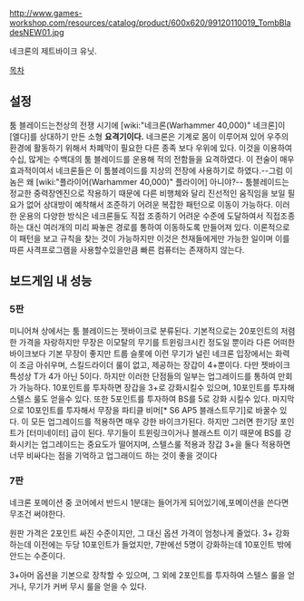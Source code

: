 http://www.games-workshop.com/resources/catalog/product/600x620/99120110019_TombBladesNEW01.jpg

네크론의 제트바이크 유닛.

[[목차]]

== 설정 ==

툼 블레이드는천상의 전쟁 시기에 [wiki:"네크론(Warhammer 40,000)" 네크론]이 [엘다]를 상대하기 만든 소형 '''요격기이다.''' 네크론은 기계로 몸이 이루어져 있어 우주의 환경에 활동하기 위해서 차폐막이 필요한 다른 종족 보다 우위에 있다. 이것을 이용하여 수십, 많게는 수백대의 툼 블레이드를 운용해 적의 전함들을 요격하였다. 이 전술이 매우 효과적이여서 네크론들은 이 툼블레이드를 지상의 전장에 사용하기로 하였다.--그럼 이놈은 왜 [wiki:"플라이어(Warhammer 40,000)" 플라이어] 아니야?-- 툼블레이드는 정교한 중력장엔진으로 작용하기 때문에 다른 비행체와 달리 진선적인 움직임을 보일 필요가 없어 상대방이 예착해서 조준하기 어려운 복잡한 패턴으로 이동이 가능하다. 이러한 운용의 다양한 방식은 네크론들도 직접 조종하기 어려운 수준에 도달하여서 직접조종하는 대신 여러개의 미리 짜놓은 경로를 통하여 이동하도록 만들어져 있다. 이론적으로 이 패턴을 보고 규칙을 찾는 것이 가능하지만 이것은 천재들에게만 가능한 일이며 이를 따른 사격프로그램을 사용할수있을만큼 빠른 컴퓨터는 존재하지 않는다.

== 보드게임 내 성능 ==

=== 5판 ===

미니어쳐 상에서는 툼 블레이드는 젯바이크로 분류된다. 기본적으로는 20포인트의 저렴한 가격을 자랑하지만 무장은 이모탈의 무기를 트윈링크시킨 정도일 뿐이라 다른 어떠한 바이크보다 기본 무장이 좋지만 트룹 슬롯에 이런 무기가 널린 네크론 입장에서는 화력이 조금 아쉬우며, 스킬드라이더 룰이 없고, 제공하는 장갑이 4+뿐이다. 다만 젯바이크 특성상 T가 4가 아닌 5이다. 하지만 이러한 단점들의 일부는 업그레이드를 통하여 만회가 가능하다. 10포인트를 투자하면 장갑을 3+로 강화시킬수 있으며, 10포인트를 투자해 스텔스 룰도 얻을수 있다. 또한 5포인트를 투자하여 BS를 5로 강화 시킬수 있다. 마지막으로 10포인트를 투자해서 무장을 파티클 비머[* S6 AP5 블래스트무기]로 바꿀수 있다. 이 모든 업그레이드를 적용하면 매우 강한 바이크가된다. 하지만 그러면 한기당 포인트가 [터미네이터] 급이 된다. 무기들이 트윈링크이거나 블래스트 이기 때문에 BS를 강화시키는 업그레이드는 중요도가 떨어지며, 스텔스룰 적용과 장갑 3+을 둘다 적용하면 너무 비싸다는 점을 기억하고 업그래이드 하는 것이 좋을 것이다

=== 7판 ===
네크론 포메이션 중 코어에서 반드시 1분대는 들어가게 되어있기에,포메이션을 쓴다면 무조건 써야한다.

원판 가격은 2포인트 싸진 수준이지만, 그 대신 옵션 가격이 엄청나게 줄었다. 3+ 강화하는데 이전에는 두당 10포인트가 들었지만, 7판에선 5명이 강화하는데 10포인트 밖에 안드는 수준이다.

3+아머 옵션을 기본으로 장착할 수 있으며, 그 외에 2포인트를 투자하여 스텔스 룰을 얻거나, 무기가 커버 무시 룰을 얻을 수 있다.
